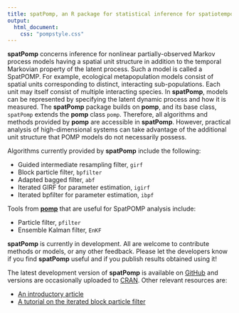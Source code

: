 ```yaml
---
title: spatPomp, an R package for statistical inference for spatiotemporal partially observed Markov processes
output:
  html_document:
    css: "pompstyle.css"
---
```


<span class="firstcharacter">**spatPomp**</span> concerns inference for nonlinear partially-observed Markov process models having a spatial unit structure in addition to the temporal Markovian property of the latent process.
Such a model is called a SpatPOMP.
For example, ecological metapopulation models consist of spatial units corresponding to distinct, interacting sub-populations.
Each unit may itself consist of multiple interacting species.
In **spatPomp**, models can be represented by specifying the latent dynamic process and how it is measured.
The **spatPomp** package builds on **pomp**, and its base class, `spatPomp` extends the **pomp** class `pomp`.
Therefore, all algorithms and methods provided by **pomp** are accessible in **spatPomp**.
However, practical analysis of high-dimensional systems can take advantage of the additional unit structure that POMP models do not necessarily possess.

Algorithms currently provided by  **spatPomp** include the following:

- Guided intermediate resampling filter, `girf`
- Block particle filter, `bpfilter`
- Adapted bagged filter, `abf`
- Iterated GIRF for parameter estimation, `igirf`
- Iterated bpfilter for parameter estimation, `ibpf`

Tools from [**pomp**](https://kingaa.github.io/pomp/) that are useful for SpatPOMP analysis include:

- Particle filter, `pfilter`
- Ensemble Kalman filter, `EnKF`

**spatPomp** is currently in development. All are welcome to contribute methods or models, or any other feedback.   Please let the developers know if you find **spatPomp** useful and if you publish results obtained using it!

The latest development version of **spatPomp** is available on [GitHub](https://github.com/kidusasfaw/spatPomp) and versions are occasionally uploaded to [CRAN](https://cran.rstudio.com/web/packages/spatPomp). Other relevant resources are:

- [An introductory article](vignettes/spatPomp.pdf)
- [A tutorial on the iterated block particle filter](vignettes/ibpf.pdf)

